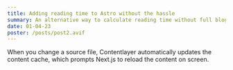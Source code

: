 ```yaml
---
title: Adding reading time to Astro without the hassle
summary: An alternative way to calculate reading time without full blog post rendering
date: 01-04-23
poster: /posts/post2.avif
---
```


When you change a source file, Contentlayer automatically updates the content cache, which prompts Next.js to reload the content on screen.
